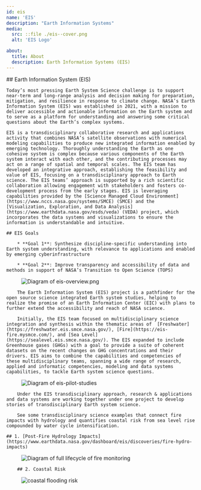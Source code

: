 ```yaml
---
id: eis
name: 'EIS'
description: "Earth Information Systems"
media:
  src: ::file ./eis--cover.png
  alt: 'EIS Logo'

about:
  title: About
  description: Earth Information Systems (EIS)
---
```

<Block>
  <Prose>
    ## Earth Information System (EIS)

    Today’s most pressing Earth System Science challenge is to support near-term and long-range analysis and decision making for preparation, mitigation, and resilience in response to climate change. NASA’s Earth Information System (EIS) was established in 2021, with a mission to deliver accessible and actionable information on the Earth system and to serve as a platform for understanding and answering some critical questions about the Earth’s complex systems.

    EIS is a transdisciplinary collaborative research and applications activity that combines NASA’s satellite observations with numerical modeling capabilities to produce new integrated information enabled by emerging technology. Thoroughly understanding the Earth as one cohesive system is complex because various components of the Earth system interact with each other, and the contributing processes may act on a range of spatial and temporal scales. The EIS team has developed an integrative approach, establishing the feasibility and value of EIS, focusing on a transdisciplinary approach to Earth science. The EIS teams’ approach is supported by a rich scientific collaboration allowing engagement with stakeholders and fosters co-development process from the early stages. EIS is leveraging capabilities provided by the [Science Managed Cloud Environment](https://www.nccs.nasa.gov/systems/SMCE) (SMCE) and the [Visualization, Exploration, and Data Analysis](https://www.earthdata.nasa.gov/esds/veda) (VEDA) project, which incorporates the data systems and visualizations to ensure the information is understandable and intuitive.

    ## EIS Goals

        * **Goal 1**: Synthesize discipline-specific understanding into Earth system understanding, with relevance to applications and enabled by emerging cyberinfrastructure

        * **Goal 2**: Improve transparency and accessibility of data and methods in support of NASA’s Transition to Open Science (TOPS)


  </Prose>
</Block>


<Block>
 <Figure>
  <Image
    src={new URL('./eis-overview.png', import.meta.url).href}
    alt="Diagram of eis-overview.png"
    />
  </Figure>
</Block>

<Block>
  <Prose>

        The Earth Information System (EIS) project is a pathfinder for the open source science integrated Earth system studies, helping to realize the promise of an Earth Information Center (EIC) with plans to further extend the accessibility and reach of NASA science.

        Initially, the EIS team focused on multidisciplinary science integration and synthesis within the thematic areas of  [Freshwater](https://freshwater.eis.smce.nasa.gov/), [Fire](https://eis-fire.mysmce.com/), and [Sea Level](https://sealevel.eis.smce.nasa.gov/). The EIS expanded to include Greenhouse gases (GHGs) with a goal to provide a suite of coherent datasets on the recent changes on GHG concentrations and their drivers. EIS aims to combine the capabilities and competencies of these multidisciplinary teams, spanning a wide range of research, applied and informatic competencies, modeling and data systems capabilities, to tackle Earth system science questions.

  </Prose>
</Block>


<Block>
 <Figure>
  <Image
    src={new URL('./eis-pilot-studies.png', import.meta.url).href}
    alt="Diagram of eis-pilot-studies"
    />
  </Figure>
</Block>

<Block>
  <Prose>

        Under the EIS transdisciplinary approach, research & applications and data systems are working together under one project to develop stories of transdisciplinary Earth system science.

        See some transdisciplinary science examples that connect fire impacts with hydrology and quantifies coastal risk from sea level rise compounded by water cycle intensification.


  </Prose>
</Block>


<Block>
  <Prose>


    ## 1. [Post-Fire Hydrology Impacts](https://www.earthdata.nasa.gov/dashboard/eis/discoveries/fire-hydro-impacts)

  </Prose>
</Block>


<Block>
 <Figure>
  <Image
    src={new URL('./eis-fire-about.png', import.meta.url).href}
    alt="Diagram of full lifecycle of fire monitoring"
    />
  </Figure>
</Block>

<Block>
  <Prose>

        ## 2. Coastal Risk

 </Prose>
</Block>


<Block>
 <Figure>
  <Image
    src={new URL('./coastal.png', import.meta.url).href}
    alt="coastal flooding risk"
    />
  </Figure>
</Block>

